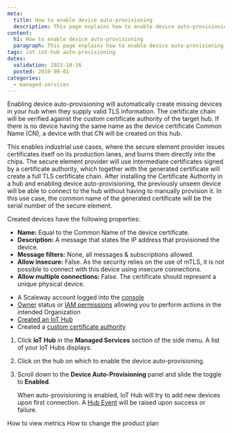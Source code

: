 ```yaml
---
meta:
  title: How to enable device auto-provisioning
  description: This page explains how to enable device auto-provisioning
content:
  h1: How to enable device auto-provisioning
  paragraph: This page explains how to enable device auto-provisioning
tags: iot iot-hub auto-provisioning
dates:
  validation: 2023-10-16
  posted: 2019-09-01
categories:
  - managed-services
---
```


Enabling device auto-provisioning will automatically create missing devices in your hub when they supply valid TLS information. The certificate chain will be verified against the custom certificate authority of the target hub. If there is no device having the same name as the device certificate Common Name (CN), a device with that CN will be created on this hub.

This enables industrial use cases, where the secure element provider issues certificates itself on its production lanes, and burns them directly into the chips. The secure element provider will use intermediate certificates signed by a certificate authority, which together with the generated certificate will create a full TLS certificate chain. After installing the Certificate Authority in a hub and enabling device auto-provisioning, the previously unseen device will be able to connect to the hub without having to manually provision it. In this use case, the common name of the generated certificate will be the serial number of the secure element.

Created devices have the following properties:

  - **Name:** Equal to the Common Name of the device certificate.
  - **Description:** A message that states the IP address that provisioned the device.
  - **Message filters:** None, all messages & subscriptions allowed.
  - **Allow insecure:** False. As the security relies on the use of mTLS, it is not possible to connect with this device using insecure connections.
  - **Allow multiple connections:** False. The certificate should represent a unique physical device.

<Macro id="requirements" />

- A Scaleway account logged into the [console](https://console.scaleway.com)
- [Owner](/identity-and-access-management/iam/concepts/#owner) status or [IAM permissions](/identity-and-access-management/iam/concepts/#permission) allowing you to perform actions in the intended Organization
- [Created an IoT Hub](/managed-services/iot-hub/how-to/create-hub)
- Created a [custom certificate authority](/managed-services/iot-hub/how-to/provide-own-certificate-authority)

1. Click **IoT Hub** in the **Managed Services** section of the side menu. A list of your IoT Hubs displays.
2. Click on the hub on which to enable the device auto-provisioning.
3. Scroll down to the **Device Auto-Provisioning** panel and slide the <Icon name="toggle" /> toggle to **Enabled**.

    When auto-provisioning is enabled, IoT Hub will try to add new devices upon first connection. A [Hub Event](/managed-services/iot-hub/concepts/#events) will be raised upon success or failure.


<Navigation title="See also">
  <PreviousButton to="/managed-services/iot-hub/how-to/view-metrics/">How to view metrics</PreviousButton>
  <NextButton to="/managed-services/iot-hub/how-to/change-plan/">How to change the product plan</NextButton>
</Navigation>